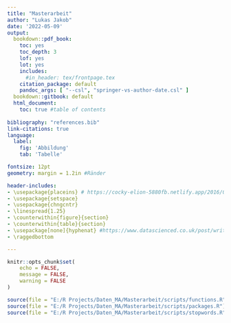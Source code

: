 ```yaml
---
title: "Masterarbeit"
author: "Lukas Jakob"
date: '2022-05-09'
output:
  bookdown::pdf_book:
    toc: yes
    toc_depth: 3
    lof: yes
    lot: yes
    includes:
      #in_header: tex/frontpage.tex
    citation_package: default
    pandoc_args: [ "--csl", "springer-vs-author-date.csl" ]
  bookdown::gitbook: default
  html_document:
    toc: true #table of contents
    
bibliography: "references.bib"
link-citations: true
language:
  label:
    fig: 'Abbildung'
    tab: 'Tabelle'

fontsize: 12pt
geometry: margin = 1.2in #Ränder

header-includes:
- \usepackage{placeins} # https://cocky-elion-5880fb.netlify.app/2016/03/30/writing-your-thesis-with-r-markdown-5-the-thesis-layout/
- \usepackage{setspace}
- \usepackage{chngcntr}
- \linespread{1.25}
- \counterwithin{figure}{section}
- \counterwithin{table}{section}
- \usepackage[none]{hyphenat} #https://www.datascienced.co.uk/post/writing-your-thesis-with-bookdown/
- \raggedbottom 

---
```

```r
knitr::opts_chunk$set(
	echo = FALSE,
	message = FALSE,
	warning = FALSE
)
```

```r

source(file = "E:/R Projects/Daten_MA/Masterarbeit/scripts/functions.R")
source(file = "E:/R Projects/Daten_MA/Masterarbeit/scripts/packages.R")
source(file = "E:/R Projects/Daten_MA/Masterarbeit/scripts/stopwords.R")
```



